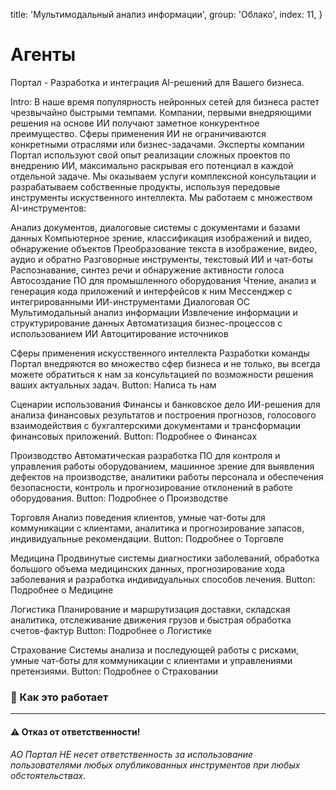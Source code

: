 
  title: 'Мультимодальный анализ информации',
  group: 'Облако',
  index: 11,
}

# Агенты
Портал - Разработка и интеграция AI-решений для Вашего бизнеса.

Intro: В наше время популярность нейронных сетей для бизнеса растет чрезвычайно быстрыми темпами. Компании, первыми внедряющими решения на основе ИИ получают заметное конкурентное преимущество. 
Сферы применения ИИ не ограничиваются конкретными отраслями или бизнес-задачами. 
Эксперты компании Портал используют свой опыт реализации сложных проектов по внедрению ИИ, максимально раскрывая его потенциал в каждой отдельной задаче.
Мы оказываем услуги комплексной консультации и разрабатываем собственные продукты, используя передовые инструменты искуственного интеллекта. 
Мы работаем с множеством AI-инструментов:

Анализ документов, диалоговые системы с документами и базами данных	
Компьютерное зрение, классификация изображений и видео, обнаружение объектов
Преобразование текста в изображение, видео, аудио и обратно
Разговорные инструменты, текстовый ИИ и чат-боты
Распознавание, синтез речи и обнаружение активности голоса
Автосоздание ПО для промышленного оборудования
Чтение, анализ и генерация кода приложений и интерфейсов к ним
Мессенджер с интегрированными ИИ-инструментами
Диалоговая ОС
Мультимодальный анализ информации
Извлечение информации и структурирование данных
Автоматизация бизнес-процессов с использованием ИИ
Автоцитирование источников
   
   
Сферы применения искусственного интеллекта
Разработки команды Портал внедряются во множество сфер бизнеса и не только, вы всегда можете обратиться к нам за консультацией по возможности решения ваших актуальных задач. 
Button: Написа
​​ть нам

Сценарии использования
Финансы и банковское дело
ИИ-решения для анализа финансовых результатов и построения прогнозов, голосового взаимодействия с бухгалтерскими документами и трансформации финансовых приложений.
Button: Подробнее о Финансах

Производство
Автоматическая разработка ПО для контроля и управления работы оборудованием, машинное зрение для выявления дефектов на производстве, аналитики работы персонала и обеспечения безопасности, контроль и прогнозирование отклонений в работе оборудования. 
Button: Подробнее о Производстве

Торговля
Анализ поведения клиентов, умные чат-боты для коммуникации с клиентами, аналитика и прогнозирование запасов, индивидуальные рекомендации. 
Button: Подробнее о Торговле

Медицина 
Продвинутые системы диагностики заболеваний, обработка большого объема медицинских данных, прогнозирование хода заболевания и разработка индивидуальных способов лечения. 
Button: Подробнее о Медицине

Логистика
Планирование и маршрутизация доставки, складская аналитика, отслеживание движения грузов и быстрая обработка счетов-фактур
Button: Подробнее о Логистике

Страхование
Системы анализа и последующей работы с рисками, умные чат-боты для коммуникации с клиентами и управлениями претензиями.
Button: Подробнее о Страховании

### 🚗 Как это работает 


---

#### ⚠️ Отказ от ответственности!
###### АО Портал НЕ несет ответственность за использование пользователями любых опубликованных инструментов при любых обстоятельствах.

